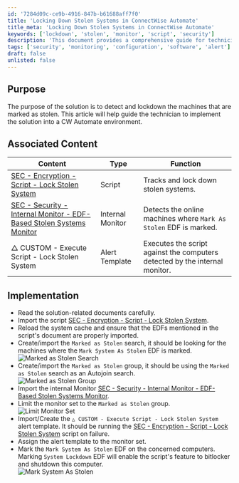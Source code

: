```yaml
---
id: '7284d09c-ce9b-4916-847b-b61688aff7f0'
title: 'Locking Down Stolen Systems in ConnectWise Automate'
title_meta: 'Locking Down Stolen Systems in ConnectWise Automate'
keywords: ['lockdown', 'stolen', 'monitor', 'script', 'security']
description: 'This document provides a comprehensive guide for technicians on how to detect and lockdown machines marked as stolen within a ConnectWise Automate environment. It includes implementation steps, associated scripts, and internal monitors to effectively manage stolen systems.'
tags: ['security', 'monitoring', 'configuration', 'software', 'alert']
draft: false
unlisted: false
---
```

## Purpose

The purpose of the solution is to detect and lockdown the machines that are marked as stolen. This article will help guide the technician to implement the solution into a CW Automate environment.

## Associated Content

| Content                                                                                                                                              | Type          | Function                                                           |
|------------------------------------------------------------------------------------------------------------------------------------------------------|---------------|--------------------------------------------------------------------|
| [SEC - Encryption - Script - Lock Stolen System](https://proval.itglue.com/DOC-5078775-7798917)                                                  | Script        | Tracks and lock down stolen systems.                               |
| [SEC - Security - Internal Monitor - EDF-Based Stolen Systems Monitor](https://proval.itglue.com/DOC-5078775-12991040)                          | Internal Monitor | Detects the online machines where `Mark As Stolen` EDF is marked. |
| △ CUSTOM - Execute Script - Lock Stolen System                                                                                                     | Alert Template | Executes the script against the computers detected by the internal monitor. |

## Implementation

- Read the solution-related documents carefully.
- Import the script [SEC - Encryption - Script - Lock Stolen System](https://proval.itglue.com/DOC-5078775-7798917).
- Reload the system cache and ensure that the EDFs mentioned in the script's document are properly imported.
- Create/import the `Marked as Stolen` search, it should be looking for the machines where the `Mark System As Stolen` EDF is marked.  
  ![Marked as Stolen Search](../../static/img/Stolen-Devices/image_1.png)
- Create/import the `Marked as Stolen` group, it should be using the `Marked as Stolen` search as an Autojoin search.  
  ![Marked as Stolen Group](../../static/img/Stolen-Devices/image_2.png)
- Import the internal Monitor [SEC - Security - Internal Monitor - EDF-Based Stolen Systems Monitor](https://proval.itglue.com/DOC-5078775-12991040).
- Limit the monitor set to the `Marked as Stolen` group.  
  ![Limit Monitor Set](../../static/img/Stolen-Devices/image_3.png)
- Import/Create the `△ CUSTOM - Execute Script - Lock Stolen System` alert template. It should be running the [SEC - Encryption - Script - Lock Stolen System](https://proval.itglue.com/DOC-5078775-7798917) script on failure.
- Assign the alert template to the monitor set.
- Mark the `Mark System As Stolen` EDF on the concerned computers. Marking `System Lockdown` EDF will enable the script's feature to bitlocker and shutdown this computer.  
  ![Mark System As Stolen](../../static/img/Stolen-Devices/image_4.png)











